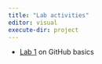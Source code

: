 ```yaml
---
title: "Lab activities"
editor: visual
execute-dir: project
---
```


-   [Lab 1](labs/lab1-github.qmd) on GitHub basics
